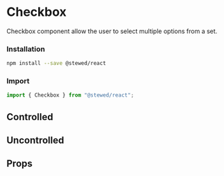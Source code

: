 
# Checkbox

Checkbox component allow the user to select multiple options from a set.

### Installation

```bash
npm install --save @stewed/react
```

### Import

```js
import { Checkbox } from "@stewed/react";
```

<Meta of={CheckboxStories} />

## Controlled

<Canvas of={CheckboxStories.Controlled} />

## Uncontrolled

<Canvas of={CheckboxStories.Uncontrolled} />

## Props

<ArgTypes of={CheckboxStories} />

